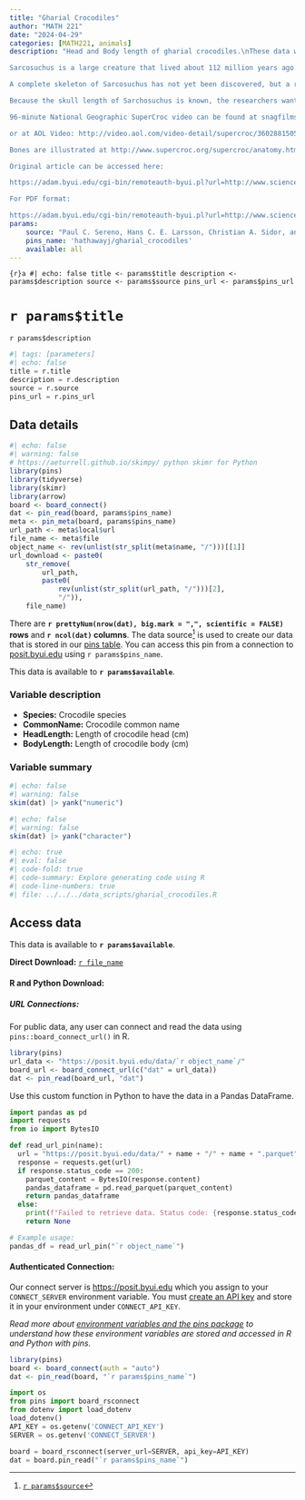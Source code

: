 ```yaml
---
title: "Gharial Crocodiles"
author: "MATH 221"
date: "2024-04-29"
categories: [MATH221, animals]
description: "Head and Body length of gharial crocodiles.\nThese data were collected in order to estimate the length of the Sarcosuchus imperator, nicknamed \“SuperCroc.\”   

Sarcosuchus is a large creature that lived about 112 million years ago. It seems to resemble modern crocodiles, even though it is currently believed that Sarcosuchus is not an ancestor of extant crocodiles. 

A complete skeleton of Sarcosuchus has not yet been discovered, but a remarkably complete skull and other bones from a large specimen of this species were found in Niger, Africa.  These fossils are in the collections of the Musée National du Niger (MNN). This is the largest verified Sarcosuchus skull.  Unfortunately, many of the tail bones have not been recovered, making a positive determination of the length of Sarcosuchus impossible. 

Because the skull length of Sarchosuchus is known, the researchers wanted to use the head-to-body length ratios of modern crocodiles to estimate the body length of Sarcosuchus.  The skull shape is similar to Gavialis gangeticus and Crocodylus porosus, so those species were used for estimation. \nAdditional Information:  

96-minute National Geographic SuperCroc video can be found at snagfilms.com: http://www.snagfilms.com/films/title/supercroc/ 

or at AOL Video: http://video.aol.com/video-detail/supercroc/36028815056645860  

Bones are illustrated at http://www.supercroc.org/supercroc/anatomy.htm  

Original article can be accessed here:  

https://adam.byui.edu/cgi-bin/remoteauth-byui.pl?url=http://www.sciencemag.org/cgi/content/full/294/5546/151 

For PDF format: 

https://adam.byui.edu/cgi-bin/remoteauth-byui.pl?url=http://www.sciencemag.org/cgi/reprint/294/5546/1516.pdf  "
params: 
    source: "Paul C. Sereno, Hans C. E. Larsson, Christian A. Sidor, and Boubé Gado. The giant crocodyliform sarcosuchus from the cretaceous of Africa. Science, 294:1516-1519, 2001. "
    pins_name: 'hathawayj/gharial_crocodiles'
    available: all
---
```



```{r}a
#| echo: false
title <- params$title
description <- params$description
source <- params$source
pins_url <- params$pins_url
```

# `r params$title`

`r params$description`

```python
#| tags: [parameters]
#| echo: false
title = r.title
description = r.description
source = r.source
pins_url = r.pins_url

```


## Data details

```r
#| echo: false
#| warning: false
# https://aeturrell.github.io/skimpy/ python skimr for Python
library(pins)
library(tidyverse)
library(skimr)
library(arrow)
board <- board_connect()
dat <- pin_read(board, params$pins_name)
meta <- pin_meta(board, params$pins_name)
url_path <- meta$local$url
file_name <- meta$file
object_name <- rev(unlist(str_split(meta$name, "/")))[[1]]
url_download <- paste0(
    str_remove(
        url_path,
        paste0(
            rev(unlist(str_split(url_path, "/")))[2],
            "/")),
    file_name)
```

There are __`r prettyNum(nrow(dat), big.mark = ",", scientific = FALSE)` rows__ and __`r ncol(dat)` columns__. The data source[^1] is used to create our data that is stored in our [pins table](`r meta$local$url`). You can access this pin from a connection to [posit.byui.edu](https://posit.byui.edu) using ``r params$pins_name``.

This data is available to __`r params$available`__.

### Variable description

- __Species:__ Crocodile species
- __CommonName:__ Crocodile common name
- __HeadLength:__ Length of crocodile head (cm)
- __BodyLength:__ Length of crocodile body (cm)

### Variable summary

```r
#| echo: false
#| warning: false
skim(dat) |> yank("numeric")
```


```r
#| echo: false
#| warning: false
skim(dat) |> yank("character")
```

```r
#| echo: true
#| eval: false
#| code-fold: true
#| code-summary: Explore generating code using R
#| code-line-numbers: true
#| file: ../../../data_scripts/gharial_crocodiles.R
```

<!-- ```{python}
#| echo: true
#| eval: false
#| code-fold: true
#| code-summary: Explore generating code using Python
#| code-line-numbers: true
#| file: ../../../data_scripts/YOURFILEPATH
``` -->


## Access data

This data is available to __`r params$available`__.

__Direct Download:__ [`r file_name`](`r url_download`)

#### __R and Python Download:__

##### __URL Connections:__

For public data, any user can connect and read the data using `pins::board_connect_url()` in R.

```r
library(pins)
url_data <- "https://posit.byui.edu/data/`r object_name`/"
board_url <- board_connect_url(c("dat" = url_data))
dat <- pin_read(board_url, "dat")
```

Use this custom function in Python to have the data in a Pandas DataFrame.

```python
import pandas as pd
import requests
from io import BytesIO

def read_url_pin(name):
  url = "https://posit.byui.edu/data/" + name + "/" + name + ".parquet"
  response = requests.get(url)
  if response.status_code == 200:
    parquet_content = BytesIO(response.content)
    pandas_dataframe = pd.read_parquet(parquet_content)
    return pandas_dataframe
  else:
    print(f"Failed to retrieve data. Status code: {response.status_code}")
    return None

# Example usage:
pandas_df = read_url_pin("`r object_name`")
```

#### __Authenticated Connection:__

Our connect server is [https://posit.byui.edu](https://posit.byui.edu/connect/#/content/listing?filter=min_role:viewer&filter=content_type:all&view_type=compact) which you assign to your `CONNECT_SERVER` environment variable. You must [create an API key](https://docs.posit.co/connect/user/api-keys/#api-keys-creating) and store it in your environment under `CONNECT_API_KEY`. 

_Read more about [environment variables and the pins package](../../environment.qmd) to understand how these environment variables are stored and accessed in R and Python with pins._

```r
library(pins)
board <- board_connect(auth = "auto")
dat <- pin_read(board, "`r params$pins_name`")
```


```python
import os
from pins import board_rsconnect
from dotenv import load_dotenv
load_dotenv()
API_KEY = os.getenv('CONNECT_API_KEY')
SERVER = os.getenv('CONNECT_SERVER')

board = board_rsconnect(server_url=SERVER, api_key=API_KEY)
dat = board.pin_read("`r params$pins_name`")
```

[^1]: [`r params$source`](`r params$source`)